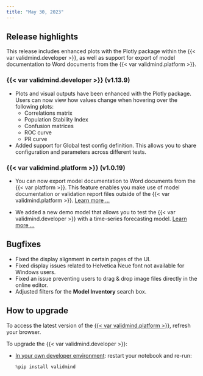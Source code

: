 ```yaml
---
title: "May 30, 2023"
---
```


## Release highlights

This release includes enhanced plots with the Plotly package within the {{< var validmind.developer >}}, as well as support for export of model documentation to Word documents from the {{< var validmind.platform >}}.

### {{< var validmind.developer >}} (v1.13.9)

- Plots and visual outputs have been enhanced with the Plotly package. Users can now view how values change when hovering over the following plots:
    - Correlations matrix
    - Population Stability Index
    - Confusion matrices
    - ROC curve
    - PR curve
- Added support for Global test config definition. This allows you to share configuration and parameters across different tests.

### {{< var validmind.platform >}} (v1.0.19)

- You can now export model documentation to Word documents from the {{< var platform >}}. This feature enables you make use of model documentation or validation report files outside of the {{< var validmind.platform >}}. [Learn more ...](/guide/model-documentation/export-documentation.qmd)

- We added a new demo model that allows you to test the {{< var validmind.developer >}} with a time-series forecasting model. [Learn more ...](/developer/samples-jupyter-notebooks.qmd)

## Bugfixes

- Fixed the display alignment in certain pages of the UI.
- Fixed display issues related to Helvetica Neue font not available for Windows users.
- Fixed an issue preventing users to drag & drop image files directly in the online editor.
- Adjusted filters for the **Model Inventory** search box.

## How to upgrade

To access the latest version of the [{{< var validmind.platform >}}](http://app.prod.validmind.ai/), refresh your browser.

To upgrade the {{< var validmind.developer >}}:

- [In your own developer environment](/developer/model-documentation/install-and-initialize-developer-framework.qmd): restart your notebook and re-run:
    
    ```python
    %pip install validmind
    ```